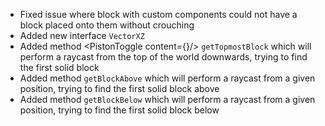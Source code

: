 
-   Fixed issue where block with custom components could not have a block placed onto them without crouching
-   Added new interface `VectorXZ`
-   Added method <PistonToggle content={<GetTopmostBlock/>}/> `getTopmostBlock` which will perform a raycast from the top of the world downwards, trying to find the first solid block
-   Added method `getBlockAbove` which will perform a raycast from a given position, trying to find the first solid block above
-   Added method `getBlockBelow` which will perform a raycast from a given position, trying to find the first solid block below
